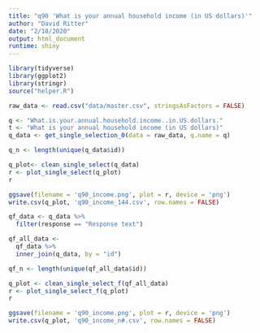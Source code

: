 ```yaml
---
title: "q90 'What is your annual household income (in US dollars)'"
author: "David Ritter"
date: "2/18/2020"
output: html_document
runtime: shiny
---
```


```r
library(tidyverse)
library(ggplot2)
library(stringr)
source("helper.R")
```

```r
raw_data <- read.csv("data/master.csv", stringsAsFactors = FALSE)
```

```r
q <- "What.is.your.annual.household.income..in.US.dollars."
t <- "What is your annual household income (in US dollars)"
q_data <- get_single_selection_0(data = raw_data, q.name = q)

q_n <- length(unique(q_data$id))
```

```r
q_plot<- clean_single_select(q_data)
r <- plot_single_select(q_plot)
r
```

```r
ggsave(filename = 'q90_income.png', plot = r, device = 'png')
write.csv(q_plot, 'q90_income_144.csv', row.names = FALSE)
```

```r
qf_data <- q_data %>%
  filter(response == "Response text")
```

```r
qf_all_data <- 
  qf_data %>%
  inner_join(q_data, by = "id")

qf_n <- length(unique(qf_all_data$id))
```

```r
q_plot <- clean_single_select_f(qf_all_data)
r <- plot_single_select_f(q_plot)
r
```

```r
ggsave(filename = 'q90_income.png', plot = r, device = 'png')
write.csv(q_plot, 'q90_income_n#.csv', row.names = FALSE)
```
